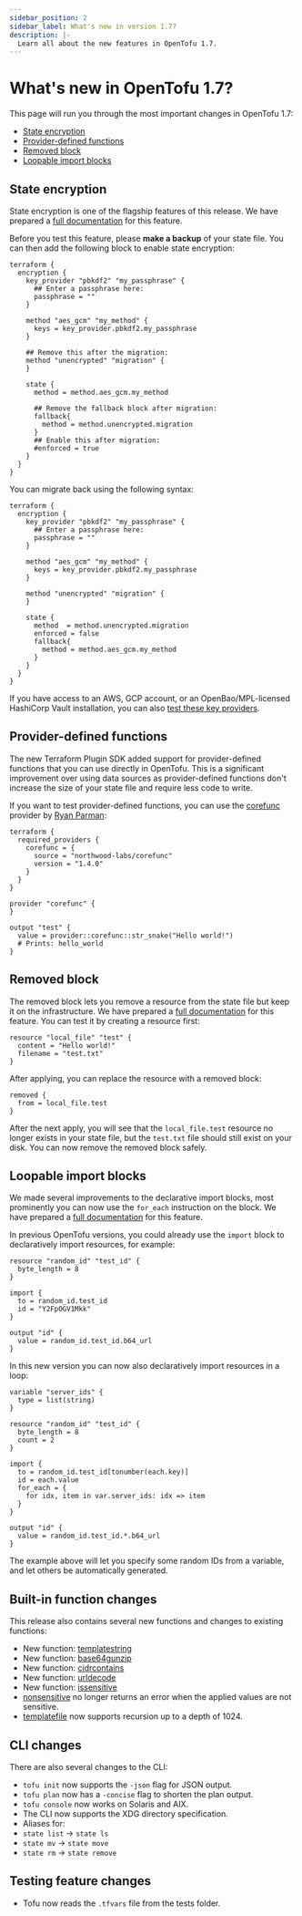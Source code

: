 ```yaml
---
sidebar_position: 2
sidebar_label: What's new in version 1.7?
description: |-
  Learn all about the new features in OpenTofu 1.7.
---
```


# What's new in OpenTofu 1.7?

This page will run you through the most important changes in OpenTofu 1.7:

- [State encryption](#state-encryption)
- [Provider-defined functions](#provider-defined-functions)
- [Removed block](#removed-block)
- [Loopable import blocks](#loopable-import-blocks)

## State encryption

State encryption is one of the flagship features of this release. We have prepared a [full documentation](../language/state/encryption.mdx) for this feature.

Before you test this feature, please **make a backup** of your state file. You can then add the following block to enable state encryption:

```hcl
terraform {
  encryption {
    key_provider "pbkdf2" "my_passphrase" {
      ## Enter a passphrase here:
      passphrase = ""
    }

    method "aes_gcm" "my_method" {
      keys = key_provider.pbkdf2.my_passphrase
    }

    ## Remove this after the migration:
    method "unencrypted" "migration" {
    }

    state {
      method = method.aes_gcm.my_method

      ## Remove the fallback block after migration:
      fallback{
        method = method.unencrypted.migration
      }
      ## Enable this after migration:
      #enforced = true
    }
  }
}
```

You can migrate back using the following syntax:

```hcl
terraform {
  encryption {
    key_provider "pbkdf2" "my_passphrase" {
      ## Enter a passphrase here:
      passphrase = ""
    }

    method "aes_gcm" "my_method" {
      keys = key_provider.pbkdf2.my_passphrase
    }

    method "unencrypted" "migration" {
    }

    state {
      method  = method.unencrypted.migration
      enforced = false
      fallback{
        method = method.aes_gcm.my_method
      }
    }
  }
}
```

If you have access to an AWS, GCP account, or an OpenBao/MPL-licensed HashiCorp Vault installation, you can also [test these key providers](../language/state/encryption.mdx#key-providers).

## Provider-defined functions

The new Terraform Plugin SDK added support for provider-defined functions that you can use directly in OpenTofu. This is a significant improvement over using data sources as provider-defined functions don't increase the size of your state file and require less code to write.

If you want to test provider-defined functions, you can use the [corefunc](https://library.tf/providers/northwood-labs/corefunc/latest) provider by [Ryan Parman](https://github.com/skyzyx):

```hcl
terraform {
  required_providers {
    corefunc = {
      source = "northwood-labs/corefunc"
      version = "1.4.0"
    }
  }
}

provider "corefunc" {
}

output "test" {
  value = provider::corefunc::str_snake("Hello world!")
  # Prints: hello_world
}
```

## Removed block

The removed block lets you remove a resource from the state file but keep it on the infrastructure. We have prepared a [full documentation](../language/resources/syntax.mdx#removing-resources) for this feature. You can test it by creating a resource first:

```hcl
resource "local_file" "test" {
  content = "Hello world!"
  filename = "test.txt"
}
```

After applying, you can replace the resource with a removed block:

```hcl
removed {
  from = local_file.test
}
```

After the next apply, you will see that the `local_file.test` resource no longer exists in your state file, but the `test.txt` file should still exist on your disk. You can now remove the removed block safely.

## Loopable import blocks

We made several improvements to the declarative import blocks, most prominently you can now use the `for_each` instruction on the block. We have prepared a [full documentation](../language/import/index.mdx#importing-multiple-resources) for this feature.

In previous OpenTofu versions, you could already use the `import` block to declaratively import resources, for example:

```hcl
resource "random_id" "test_id" {
  byte_length = 8
}

import {
  to = random_id.test_id
  id = "Y2FpOGV1Mkk"
}

output "id" {
  value = random_id.test_id.b64_url
}
```

In this new version you can now also declaratively import resources in a loop:

```hcl
variable "server_ids" {
  type = list(string)
}

resource "random_id" "test_id" {
  byte_length = 8
  count = 2
}

import {
  to = random_id.test_id[tonumber(each.key)]
  id = each.value
  for_each = {
    for idx, item in var.server_ids: idx => item
  }
}

output "id" {
  value = random_id.test_id.*.b64_url
}
```

The example above will let you specify some random IDs from a variable, and let others be automatically generated.

## Built-in function changes

This release also contains several new functions and changes to existing functions:

- New function: [templatestring](../language/functions/templatestring.mdx)
- New function: [base64gunzip](../language/functions/base64gunzip.mdx)
- New function: [cidrcontains](../language/functions/cidrcontains.mdx)
- New function: [urldecode](../language/functions/urldecode.mdx)
- New function: [issensitive](../language/functions/issensitive.mdx)
- [nonsensitive](../language/functions/nonsensitive.mdx) no longer returns an error when the applied values are not sensitive.
- [templatefile](../language/functions/templatefile.mdx) now supports recursion up to a depth of 1024.

## CLI changes

There are also several changes to the CLI:

- `tofu init` now supports the `-json` flag for JSON output.
- `tofu plan` now has a `-concise` flag to shorten the plan output.
- `tofu console` now works on Solaris and AIX.
- The CLI now supports the XDG directory specification.
- Aliases for:
- `state list` &rarr; `state ls`
- `state mv` &rarr; `state move`
- `state rm` &rarr; `state remove`

## Testing feature changes

- Tofu now reads the `.tfvars` file from the tests folder.
